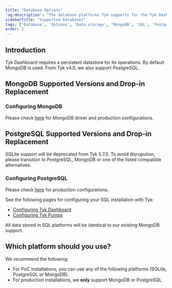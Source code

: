 ```yaml
---
title: "Database Options"
'og:description': "The database platforms Tyk supports for the Tyk Dashboard"
sidebarTitle: "Supported Databases"
tags: ['Database', 'Options', 'Data storage', 'MongoDB', 'SQL', 'PostgreSQL', 'Dashboard']
order: 2
---
```



## Introduction
Tyk Dashboard requires a persistent datastore for its operations. By default MongoDB is used. From Tyk v4.0, we also support PostgreSQL. 

## MongoDB Supported Versions and Drop-in Replacement

<MongodbVersionsInclude/>

### Configuring MongoDB

Please check [here](/planning-for-production/database-settings/mongodb) for MongoDB driver and production configurations.

## PostgreSQL Supported Versions and Drop-in Replacement

<SqlVersionsInclude/>


<Note>
SQLite support will be deprecated from Tyk 5.7.0. To avoid disrupution, please transition to PostgreSQL, MongoDB or one of the listed compatible alternatives.
</Note>


### Configuring PostgreSQL

Please check [here](/planning-for-production/database-settings/postgresql) for production configurations.

See the following pages for configuring your SQL installation with Tyk:

* [Configuring Tyk Dashboard](/planning-for-production/database-settings/postgresql)
* [Configuring Tyk Pumps](/planning-for-production/database-settings/postgresql)

All data stored in SQL platforms will be identical to our existing MongoDB support.

## Which platform should you use?

We recommend the following:

* For PoC installations, you can use any of the following platforms (SQLite, PostgreSQL or MongoDB).
* For production installations, we **only** support MongoDB or PostgreSQL

